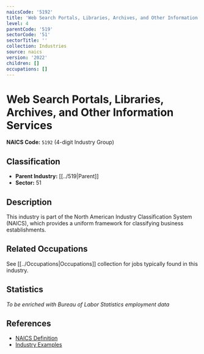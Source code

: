 ```yaml
---
naicsCode: '5192'
title: 'Web Search Portals, Libraries, Archives, and Other Information Services'
level: 4
parentCode: '519'
sectorCode: '51'
sectorTitle: ''
collection: Industries
source: naics
version: '2022'
children: []
occupations: []
---
```

# Web Search Portals, Libraries, Archives, and Other Information Services

**NAICS Code:** `5192` (4-digit Industry Group)

## Classification

- **Parent Industry:** [[../519|Parent]]
- **Sector:** 51

## Description

This industry is part of the North American Industry Classification System (NAICS), which provides a uniform framework for classifying business establishments.

## Related Occupations

See [[../Occupations|Occupations]] collection for jobs typically found in this industry.

## Statistics

*To be enriched with Bureau of Labor Statistics employment data*

## References

- [NAICS Definition](https://www.census.gov/naics/)
- [Industry Examples](https://www.census.gov/naics/2022NAICS/)
